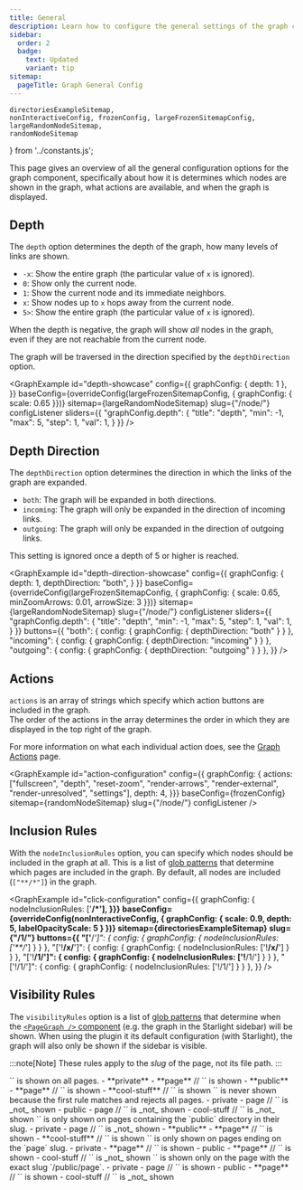 ```yaml
---
title: General
description: Learn how to configure the general settings of the graph component.
sidebar:
  order: 2
  badge:
    text: Updated
    variant: tip
sitemap:
  pageTitle: Graph General Config
---
```



	directoriesExampleSitemap,
	nonInteractiveConfig, frozenConfig, largeFrozenSitemapConfig, largeRandomNodeSitemap,
	randomNodeSitemap
} from '../constants.js';

This page gives an overview of all the general configuration options for the graph component,
specifically about how it is determines which nodes are shown in the graph, what actions are available, and when the graph is displayed.

## Depth

The `depth` option determines the depth of the graph, how many levels of links are shown.
- `-x`: Show the entire graph (the particular value of `x` is ignored).
- `0`: Show only the current node.
- `1`: Show the current node and its immediate neighbors.
- `x`: Show nodes up to `x` hops away from the current node.
- `5>`: Show the entire graph (the particular value of `x` is ignored).

When the depth is negative, the graph will show _all_ nodes in the graph, even if they are not reachable from the current node.

The graph will be traversed in the direction specified by the `depthDirection` option.

<GraphExample id="depth-showcase" config={{
	graphConfig: { depth: 1 },
}} baseConfig={overrideConfig(largeFrozenSitemapConfig, { graphConfig: { scale: 0.65 }})} sitemap={largeRandomNodeSitemap} slug={"/node/"} configListener
	sliders={{
		"graphConfig.depth": {
			"title": "depth",
			"min": -1,
			"max": 5,
			"step": 1,
			"val": 1,
		}
	}}
/>

## Depth Direction

The `depthDirection` option determines the direction in which the links of the graph are expanded.
- `both`: The graph will be expanded in both directions.
- `incoming`: The graph will only be expanded in the direction of incoming links.
- `outgoing`: The graph will only be expanded in the direction of outgoing links.

This setting is ignored once a depth of 5 or higher is reached.

<GraphExample id="depth-direction-showcase" config={{
	graphConfig: {
		depth: 1,
		depthDirection: "both",
	}
}} baseConfig={overrideConfig(largeFrozenSitemapConfig, { graphConfig: { scale: 0.65, minZoomArrows: 0.01, arrowSize: 3 }})} sitemap={largeRandomNodeSitemap} slug={"/node/"} configListener
	sliders={{
		"graphConfig.depth": {
			"title": "depth",
			"min": -1,
			"max": 5,
			"step": 1,
			"val": 1,
		}
	}}
	buttons={{
	  "both": { config: { graphConfig: { depthDirection: "both" } } },
	  "incoming": { config: { graphConfig: { depthDirection: "incoming" } } },
	  "outgoing": { config: { graphConfig: { depthDirection: "outgoing" } } },
	}}
/>

## Actions

`actions` is an array of strings which specify which action buttons are included in the graph. \
The order of the actions in the array determines the order in which they are displayed in the top right of the graph.

For more information on what each individual action does, see the [Graph Actions](/starlight-site-graph/configuration/graph/actions) page.

<GraphExample id="action-configuration" config={{ graphConfig: {
	actions: ["fullscreen", "depth", "reset-zoom", "render-arrows", "render-external", "render-unresolved", "settings"],
	depth: 4,
}}} baseConfig={frozenConfig} sitemap={randomNodeSitemap} slug={"/node/"} configListener />

## <Badge text="New" variant="caution" size="large" /> Inclusion Rules

With the `nodeInclusionRules` option, you can specify which nodes should be included in the graph at all.
This is a list of [glob patterns](/starlight-site-graph/concepts/globs) that determine which pages are included in the graph.
By default, all nodes are included (`["**/*"]`) in the graph.

<GraphExample id="click-configuration" config={{ graphConfig: {
	nodeInclusionRules: ['**/*'],
}}} baseConfig={overrideConfig(nonInteractiveConfig, { graphConfig: { scale: 0.9, depth: 5, labelOpacityScale: 5 } })} sitemap={directoriesExampleSitemap} slug={"/1/"}
			  buttons={{
				  "['**/*']": { config: { graphConfig: { nodeInclusionRules: ['**/*'] } } },
				  "['!**/x/**']": { config: { graphConfig: { nodeInclusionRules: ['!**/x/**'] } } },
				  "['!**/1/']": { config: { graphConfig: { nodeInclusionRules: ['!**/1/'] } } },
				  "['!/1/']": { config: { graphConfig: { nodeInclusionRules: ['!/1/'] } } },
			  }}
/>

## Visibility Rules

The `visibilityRules` option is a list of [glob patterns](/starlight-site-graph/concepts/globs) that determine when the [`<PageGraph />` component](/starlight-site-graph/components/pagegraph)
(e.g. the graph in the Starlight sidebar) will be shown.
When using the plugin it its default configuration (with Starlight), the graph will also only be shown if the sidebar is visible.

:::note[Note]
These rules apply to the _slug_ of the page, not its file path.
:::

<Tabs>
	<TabItem label='["**/*"]'>
		`<PageGraph />` is shown on all pages.
		<FileTree>
			- **private**
				- **page** // `<PageGraph>` is shown
			- **public**
				- **page** // `<PageGraph>` is shown
				- **cool-stuff** // `<PageGraph>` is shown
		</FileTree>
	</TabItem>
	<TabItem label='["!**/*", "**/*"]'>
		`<PageGraph />` is never shown because the first rule matches and rejects all pages.
		<FileTree>
			- private
				- page // `<PageGraph>` is _not_ shown
			- public
				- page // `<PageGraph>` is _not_ shown
				- cool-stuff // `<PageGraph>` is _not_ shown
		</FileTree>
	</TabItem>
	<TabItem label='["**/public/*"]'>
		`<PageGraph />` is only shown on pages containing the `public` directory in their slug.
		<FileTree>
			- private
				- page // `<PageGraph>` is _not_ shown
			- **public**
				- **page** // `<PageGraph>` is shown
				- **cool-stuff** // `<PageGraph>` is shown
		</FileTree>
	</TabItem>
	<TabItem label='["**/page"]'>
		`<PageGraph />` is only shown on pages ending on the `page` slug.
		<FileTree>
			- private
				- **page** // `<PageGraph>` is shown
			- public
				- **page** // `<PageGraph>` is shown
				- cool-stuff // `<PageGraph>` is _not_ shown
		</FileTree>
	</TabItem>
	<TabItem label='["/public/page"]'>
		`<PageGraph />` is shown only on the page with the exact slug `/public/page`.
		<FileTree>
			- private
				- page // `<PageGraph>` is shown
			- public
				- **page** // `<PageGraph>` is shown
				- cool-stuff // `<PageGraph>` is _not_ shown
		</FileTree>
	</TabItem>
</Tabs>

